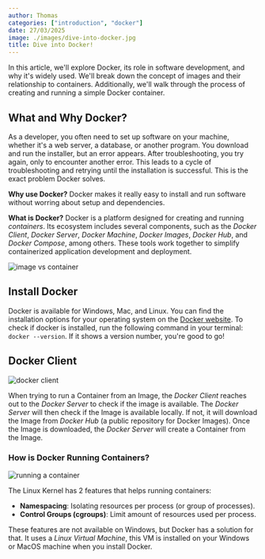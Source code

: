 ```yaml
---
author: Thomas
categories: ["introduction", "docker"]
date: 27/03/2025
image: ./images/dive-into-docker.jpg
title: Dive into Docker!
---
```




In this article, we'll explore Docker, its role in software development, and why
it's widely used. We'll break down the concept of images and their relationship
to containers. Additionally, we'll walk through the process of creating and
running a simple Docker container.

## What and Why Docker?

As a developer, you often need to set up software on your machine, whether it's
a web server, a database, or another program. You download and run the
installer, but an error appears. After troubleshooting, you try again, only to
encounter another error. This leads to a cycle of troubleshooting and retrying
until the installation is successful. This is the exact problem Docker solves.

**Why use Docker?** Docker makes it really easy to install and run software
without worring about setup and dependencies.

**What is Docker?** Docker is a platform designed for creating and running
_containers_. Its ecosystem includes several components, such as the _Docker
Client_, _Docker Server_, _Docker Machine_, _Docker Images_, _Docker Hub_, and
_Docker Compose_, among others. These tools work together to simplify
containerized application development and deployment.

<Image src={image_container} alt="image vs container" class="mx-auto" />

## Install Docker

Docker is available for Windows, Mac, and Linux. You can find the installation
options for your operating system on the
[Docker website](https://docs.docker.com/get-started/get-docker/). To check if
docker is installed, run the following command in your terminal:
`docker --version`. If it shows a version number, you're good to go!

## Docker Client

<Image src={docker_client} alt="docker client" class="mx-auto" />

When trying to run a Container from an Image, the _Docker Client_ reaches out to
the _Docker Server_ to check if the image is available. The _Docker Server_ will
then check if the Image is available locally. If not, it will download the Image
from _Docker Hub_ (a public repository for Docker Images). Once the Image is
downloaded, the _Docker Server_ will create a Container from the Image.

### How is Docker Running Containers?

<Image src={running_container} alt="running a container" class="mx-auto" />

The Linux Kernel has 2 features that helps running containers:

- **Namespacing**: Isolating resources per process (or group of processes).
- **Control Groups (cgroups)**: Limit amount of resources used per process.

These features are not available on Windows, but Docker has a solution for that.
It uses a _Linux Virtual Machine_, this VM is installed on your Windows or MacOS
machine when you install Docker.
